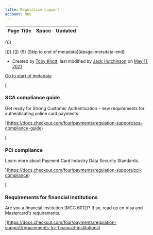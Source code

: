 ```yaml
---
title: Regulation support
account: NAS
---
```


<table class="aui"> <thead> <tr class="header"> <th class="search-result-title">Page Title</th> <th class="search-result-space">Space</th> <th class="search-result-date">Updated</th> </tr> </thead> </table> <p class="search-result-count">{0}</p> <tr class="search-result"> <td class="search-result-title"><a href="{1}" class="content-type-{2}"><span>{0}</span></a></td> <td class="search-result-space"><a class="space" href="/display/{4}/" title="{3}">{3}</a></td> <td class="search-result-date"><span class="date" title="{6}">{5}</span></td> </tr> [Skip to end of metadata](#page-metadata-end)

*   Created by [Toby Knott](    /display/~toby.knott
    ), last modified by [Jack Hutchinson](    /display/~jack.hutchinson
    ) on [May 11, 2021](/pages/diffpagesbyversion.action?pageId=8489753&selectedPageVersions=12&selectedPageVersions=13 "Show changes")

[Go to start of metadata](#page-metadata-start)

[

### SCA compliance guide

Get ready for Strong Customer Authentication – new requirements for authenticating online card payments.



](https://docs.checkout.com/four/payments/regulation-support/sca-compliance-guide)

[

### PCI compliance

Learn more about Payment Card Industry Data Security Standards.



](https://docs.checkout.com/four/payments/regulation-support/pci-compliance)

[

### Requirements for financial institutions

Are you a financial institution (MCC 6012)? If so, read up on Visa and Mastercard's requirements.



](https://docs.checkout.com/four/payments/regulation-support/requirements-for-financial-institutions)
